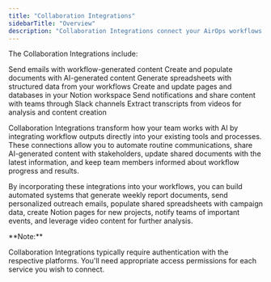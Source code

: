 ```yaml
---
title: "Collaboration Integrations"
sidebarTitle: "Overview"
description: "Collaboration Integrations connect your AirOps workflows with the productivity and communication tools your team uses every day. These integrations bridge the gap between AI-powered automation and your collaborative work environment, enabling seamless information sharing and team coordination."
---
```


The Collaboration Integrations include:

<Columns cols={2}>
<Card title="Gmail" icon="google" href="/building-workflows/workflow-steps/collaboration-integrations/gmail">
Send emails with workflow-generated content
</Card>
<Card title="Google Docs" icon="file" href="/building-workflows/workflow-steps/collaboration-integrations/google-docs">
Create and populate documents with AI-generated content
</Card>
<Card title="Google Sheets" icon="file-lines" href="/building-workflows/workflow-steps/collaboration-integrations/google-sheets">
Generate spreadsheets with structured data from your workflows
</Card>
<Card title="Notion" icon="database" href="/building-workflows/workflow-steps/collaboration-integrations/notion">
Create and update pages and databases in your Notion workspace
</Card>
<Card title="Slack" icon="slack" href="/building-workflows/workflow-steps/collaboration-integrations/slack">
Send notifications and share content with teams through Slack channels
</Card>
<Card title="YouTube" icon="youtube" href="/building-workflows/workflow-steps/other-integrations/youtube">
Extract transcripts from videos for analysis and content creation
</Card>
</Columns>

Collaboration Integrations transform how your team works with AI by integrating workflow outputs directly into your existing tools and processes. These connections allow you to automate routine communications, share AI-generated content with stakeholders, update shared documents with the latest information, and keep team members informed about workflow progress and results.

By incorporating these integrations into your workflows, you can build automated systems that generate weekly report documents, send personalized outreach emails, populate shared spreadsheets with campaign data, create Notion pages for new projects, notify teams of important events, and leverage video content for further analysis.

<Info>
**Note:** 

Collaboration Integrations typically require authentication with the respective platforms. You'll need appropriate access permissions for each service you wish to connect.
</Info>
